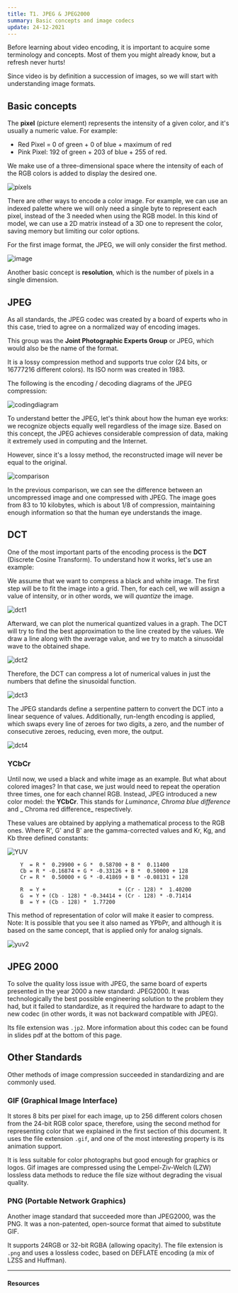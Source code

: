 ```yaml
---
title: T1. JPEG & JPEG2000
summary: Basic concepts and image codecs
update: 24-12-2021
---
```


Before learning about video encoding, it is important to acquire some terminology and concepts. Most of them you might already know, but a refresh never hurts! 

Since video is by definition a succession of images, so we will start with understanding image formats.

## Basic concepts

The **pixel** (picture element) represents the intensity of a given color, and it's usually a
numeric value. For example:

- Red Pixel = 0 of green + 0 of blue + maximum of red
- Pink Pixel: 192 of green + 203 of blue + 255 of red.

We make use of a three-dimensional space where the intensity of each of the RGB colors is added to display the desired one.

![píxels](https://user-images.githubusercontent.com/40371955/146955382-13b583e6-7798-4544-acbf-7c54fa8c4c39.png)

There are other ways to encode a color image. For example, we can use an indexed palette where we
will only need a single byte to represent each pixel, instead of the 3 needed when using the RGB
model. In this kind of model, we can use a 2D matrix instead of a 3D one to represent the color, saving
memory but limiting our color options. 

For the first image format, the JPEG, we will only consider the first method.

![image](https://user-images.githubusercontent.com/40371955/146110480-640cb5df-ea37-4c6b-af00-32a832fd8281.png)

Another basic concept is **resolution**, which is the number of pixels in a single dimension.

## JPEG

As all standards, the JPEG codec was created by a board of experts who in this case, tried to agree on a normalized way of encoding images. 

This group was the **Joint Photographic Experts Group** or JPEG, which would also be the name of the format. 

It is a lossy compression method and supports true color (24 bits, or 16777216 different colors). Its ISO norm was created in 1983.

The following is the encoding / decoding diagrams of the JPEG compression:

![codingdiagram](https://user-images.githubusercontent.com/40371955/146962247-d7c31b42-e757-4890-9df1-f1a404dd5f64.png)

To understand better the JPEG, let's think about how the human eye works: we recognize objects equally well regardless of the image size. Based on this concept, the JPEG achieves considerable compression of data, making it extremely used in
computing and the Internet.

However, since it's a lossy method, the reconstructed image will never be equal to the original.

![comparison](https://user-images.githubusercontent.com/40371955/146963386-7a978c96-2e35-4029-823f-5558758f58eb.png)

In the previous comparison, we can see the difference between an uncompressed image and one
compressed with JPEG. The image goes from 83 to 10 kilobytes, which is about 1/8 of compression,
maintaining enough information so that the human eye understands the image.

## DCT

One of the most important parts of the encoding process is the **DCT** (Discrete Cosine Transform).
To understand how it works, let's use an example:

We assume that we want to compress a black and white image. The first step will be to fit the image into a grid. Then, for each cell, we will assign a value of intensity, or in other words, we will _quantize_ the image.

![dct1](https://user-images.githubusercontent.com/40371955/146971185-4e891ec3-eed6-433c-a815-60e92ffc1254.png)

Afterward, we can plot the numerical quantized values in a graph. The DCT will try to find the best approximation to the line created by the values. We draw a line along with the average value, and we try to match a sinusoidal wave to the obtained shape.

![dct2](https://user-images.githubusercontent.com/40371955/146970833-a8a14ee7-ca2a-470e-81a7-c47d1ad4d8b1.png)

Therefore, the DCT can compress a lot of numerical values in just the numbers that define the sinusoidal function.

![dct3](https://user-images.githubusercontent.com/40371955/146970866-96b8e363-7e5d-4764-9d8b-93eef28f1475.png)

The JPEG standards define a serpentine pattern to convert the DCT into a linear sequence of values.
Additionally, run-length encoding is applied, which swaps every line of zeroes for two digits, a
zero, and the number of consecutive zeroes, reducing, even more, the output.

![dct4](https://user-images.githubusercontent.com/40371955/146976636-f0e734b7-fc98-4c11-ba6c-daf89c1bb724.png)

### YCbCr

Until now, we used a black and white image as an example. But what about colored images? In that case, we just would need to repeat the operation three times, one for each channel RGB. Instead, JPEG introduced a new color model: the **YCbCr**. This stands for _Luminance_, _Chroma blue
difference_ and _ Chroma red difference_ respectively.

These values are obtained by applying a mathematical process to the RGB ones. Where R', G' and B' are
the gamma-corrected values and Kr, Kg, and Kb three defined constants:

![YUV](https://user-images.githubusercontent.com/40371955/146978104-c8731484-9b3b-475d-b147-e982e02cad2f.png)

```
    Y  = R *  0.29900 + G *  0.58700 + B *  0.11400
    Cb = R * -0.16874 + G * -0.33126 + B *  0.50000 + 128
    Cr = R *  0.50000 + G * -0.41869 + B * -0.08131 + 128

    R  = Y +                       + (Cr - 128) *  1.40200
    G  = Y + (Cb - 128) * -0.34414 + (Cr - 128) * -0.71414
    B  = Y + (Cb - 128) *  1.77200
```

This method of representation of color will make it easier to compress. 
Note: It is possible that you
see it also named as YPbPr, and although it is based on the same concept, that is applied only for
analog signals.

![yuv2](https://user-images.githubusercontent.com/40371955/146980975-4090d018-4c88-4178-96bf-2e9495275c55.png)

## JPEG 2000

To solve the quality loss issue with JPEG, the same board of experts presented in the year 2000 a new standard: JPEG2000. It was technologically the best possible engineering solution to the problem they had, but it failed to standardize, as it required the hardware to adapt to the new codec (in other words, it was not backward compatible with JPEG).

Its file extension was `.jp2`. More information about this codec can be found in slides pdf at the bottom of this page.

## Other Standards

Other methods of image compression succeeded in standardizing and are commonly used.

### GIF (Graphical Image Interface)

It stores 8 bits per pixel for each image, up to 256 different colors chosen from the 24-bit RGB color space, therefore, using the second method for representing color that we explained in the first section of this document. It uses the file extension `.gif`, and one of the most interesting
property is its animation support.

It is less suitable for color photographs but good enough for graphics or logos. Gif images are
compressed using the Lempel-Ziv-Welch (LZW) lossless data methods to reduce the file size without
degrading the visual quality.

### PNG (Portable Network Graphics)

Another image standard that succeeded more than JPEG2000, was the PNG. It was a non-patented, open-source format that aimed to substitute GIF.

It supports 24RGB or 32-bit RGBA (allowing opacity). The file extension is `.png` and uses a lossless codec, based on DEFLATE encoding (a mix of LZSS and Huffman).

---

#### Resources

<FileDownloadLink name='Slides T1' filepath='/files/T1 - Image, JPEG and others.pdf' />
<FileDownloadLink name='Seminar 1' filepath='/files/S1 - FFMPEG.pdf' />
<FileDownloadLink name='Practical 1' filepath='/files/P1 - JPEG.pdf' />
